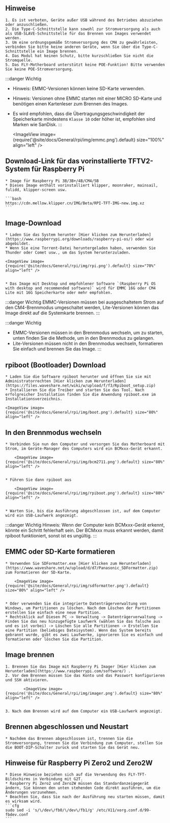 ## Hinweise

    1. Es ist verboten, Geräte außer USB während des Betriebes abzuziehen oder anzuschließen.
    2. Die Type-C-Schnittstelle kann sowohl zur Stromversorgung als auch als USB-SLAVE-Schnittstelle für das Brennen von Images verwendet werden.
    3. Um eine ordnungsgemäße Stromversorgung des CM4 zu gewährleisten, verbinden Sie bitte keine anderen Geräte, wenn Sie über die Type-C-Schnittstelle ein Image brennen.
    4. Das Modul hat keinen Schutz, bitte kurzschließen Sie nicht die Stromquelle.
    5. Das FLY-Motherboard unterstützt keine POE-Funktion! Bitte verwenden Sie keine POE-Stromversorgung.

:::danger Wichtig
* Hinweis: EMMC-Versionen können keine SD-Karte verwenden.
* Hinweis: Versionen ohne EMMC starten mit einer MICRO SD-Karte und benötigen einen Kartenleser zum Brennen des Images.
* Es wird empfohlen, dass die Übertragungsgeschwindigkeit der Speicherkarte mindestens `Klasse 10` oder höher ist, empfohlen sind Marken wie SanDisk.
:::

    <ImageView image={require('@site/docs/General/rpi/img/emmc.png').default} size="100%" align="left" />

## Download-Link für das vorinstallierte TFTV2-System für Raspberry Pi

    * Image für Raspberry Pi 3B/3B+/4B/CM4/5B
    * Dieses Image enthält vorinstalliert klipper, moonraker, mainsail, fulidd, klipper-screen usw.

    ```bash
    https://cdn.mellow.klipper.cn/IMG/Beta/RPI-TFT-IMG-new.img.xz
    ```

## Image-Download

    * Laden Sie das System herunter [Hier klicken zum Herunterladen](https://www.raspberrypi.org/downloads/raspberry-pi-os/) oder wie abgebildet.
    * Wenn Sie eine Torrent-Datei heruntergeladen haben, verwenden Sie Thunder oder Comet usw., um das System herunterzuladen.

    <ImageView image={require('@site/docs/General/rpi/img/rpi.png').default} size="70%" align="left" />


    * Das Image mit Desktop und empfohlener Software `(Raspberry Pi OS with desktop and recommended software)` wird für EMMC 16G oder CM4 Lite mit 16G Speicherkarte oder mehr empfohlen.

:::danger Wichtig
EMMC-Versionen müssen bei ausgeschaltetem Strom auf den CM4-Brennmodus umgeschaltet werden, Lite-Versionen können das Image direkt auf die Systemkarte brennen.
:::

:::danger Wichtig
* EMMC-Versionen müssen in den Brennmodus wechseln, um zu starten, unten finden Sie die Methode, um in den Brennmodus zu gelangen.
* Lite-Versionen müssen nicht in den Brennmodus wechseln, formatieren Sie einfach und brennen Sie das Image.
:::

## rpiboot (Bootloader) Download

    * Laden Sie die Software rpiboot herunter und öffnen Sie sie mit Administratorrechten [Hier klicken zum Herunterladen](https://files.waveshare.net/wiki/w/upload/f/f3/Rpiboot_setup.zip)
    * Installieren Sie die Treiber und starten Sie das Tool. Nach erfolgreicher Installation finden Sie die Anwendung rpiboot.exe im Installationsverzeichnis.

    <ImageView image={require('@site/docs/General/rpi/img/boot.png').default} size="80%" align="left" />

## In den Brennmodus wechseln

    * Verbinden Sie nun den Computer und versorgen Sie das Motherboard mit Strom, im Geräte-Manager des Computers wird ein BCMxxx-Gerät erkannt.

        <ImageView image={require('@site/docs/General/rpi/img/bcm2711.png').default} size="80%" align="left" />


    * Führen Sie dann rpiboot aus

        <ImageView image={require('@site/docs/General/rpi/img/rpiboot.png').default} size="80%" align="left" />


    * Warten Sie, bis die Ausführung abgeschlossen ist, auf dem Computer wird ein USB-Laufwerk angezeigt.

:::danger Wichtig
Hinweis: Wenn der Computer kein BCMxxx-Gerät erkennt, könnte ein Schritt fehlerhaft sein. Der BCMxxx muss erkannt werden, damit rpiboot funktioniert, sonst ist es ungültig.
:::


## EMMC oder SD-Karte formatieren

    * Verwenden Sie SDFormatter.exe [Hier klicken zum Herunterladen](https://www.waveshare.net/w/upload/d/d7/Panasonic_SDFormatter.zip) zum Formatieren der SD-Karte.

        <ImageView image={require('@site/docs/General/rpi/img/sdformatter.png').default} size="80%" align="left" />


    * Oder verwenden Sie die integrierte Datenträgerverwaltung von Windows, um Partitionen zu löschen. Nach dem Löschen der Partitionen erstellen Sie einfach eine neue Partition.
    * Rechtsklick auf Diesen PC -> Verwaltung -> Datenträgerverwaltung -> Finden Sie das neu hinzugefügte Laufwerk (wählen Sie das falsche aus und es ist vorbei) -> Löschen Sie alle Partitionen -> Erstellen Sie eine Partition (beliebiges Dateisystem). Wenn das System bereits gebrannt wurde, gibt es zwei Laufwerke, ignorieren Sie es einfach und formatieren oder löschen Sie die Partition.

## Image brennen

    1. Brennen Sie das Image mit Raspberry Pi Imager [Hier klicken zum Herunterladen](https://www.raspberrypi.com/software/) .
    2. Vor dem Brennen müssen Sie das Konto und das Passwort konfigurieren und SSH aktivieren.

            <ImageView image={require('@site/docs/General/rpi/img/imager.png').default} size="80%" align="left" />


    3. Nach dem Brennen wird auf dem Computer ein USB-Laufwerk angezeigt.

## Brennen abgeschlossen und Neustart

    * Nachdem das Brennen abgeschlossen ist, trennen Sie die Stromversorgung, trennen Sie die Verbindung zum Computer, stellen Sie die BOOT-DIP-Schalter zurück und starten Sie das Gerät neu.

## Hinweise für Raspberry Pi Zero2 und Zero2W

    * Diese Hinweise beziehen sich auf die Verwendung des FLY-TFT-Bildschirms in Verbindung mit G2T.
    * Raspberry Pi Zero2 und Zero2W müssen das Standardanzeigegerät ändern, Sie können den unten stehenden Code direkt ausführen, um die Änderungen vorzunehmen.
    * Beachten Sie, dass Sie nach der Ausführung neu starten müssen, damit es wirksam wird.
    ```cfg
    sudo sed -i 's/\/dev\/fb0/\/dev\/fb1/g' /etc/X11/xorg.conf.d/99-fbdev.conf
    ```